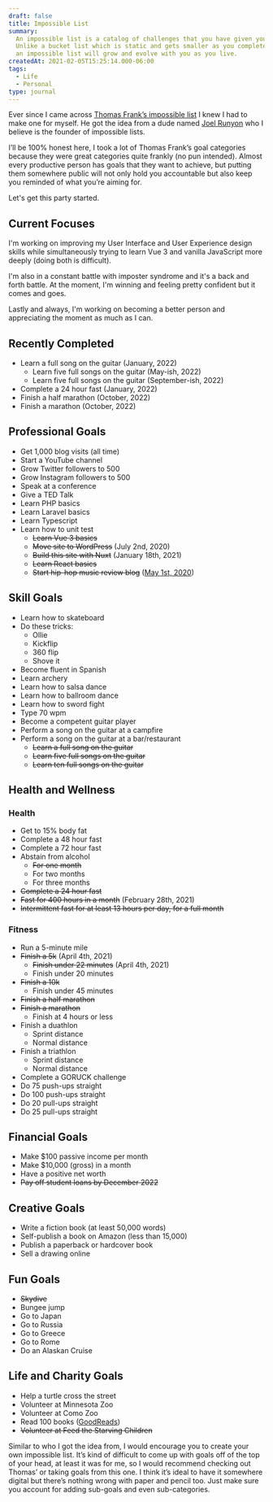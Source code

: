 ```yaml
---
draft: false
title: Impossible List
summary:
  An impossible list is a catalog of challenges that you have given yourself.
  Unlike a bucket list which is static and gets smaller as you complete the items,
  an impossible list will grow and evolve with you as you live.
createdAt: 2021-02-05T15:25:14.000-06:00
tags:
  - Life
  - Personal
type: journal
---
```


Ever since I came across <a href="https://www.google.com" target="_blank" rel="noopener noreferrer">Thomas Frank’s impossible list</a> I knew I had to make one for myself. He got the idea from a dude named <a href="https://impossiblehq.com/impossible-list/" target="_blank" rel="noopener noreferrer">Joel Runyon</a> who I believe is the founder of impossible lists.

I’ll be 100% honest here, I took a lot of Thomas Frank’s goal categories because they were great categories quite frankly (no pun intended). Almost every productive person has goals that they want to achieve, but putting them somewhere public will not only hold you accountable but also keep you reminded of what you’re aiming for.

Let's get this party started.

## Current Focuses

I'm working on improving my User Interface and User Experience design skills while simultaneously trying to learn Vue 3 and vanilla JavaScript more deeply (doing both is difficult).

I'm also in a constant battle with imposter syndrome and it's a back and forth battle. At the moment, I'm winning and feeling pretty confident but it comes and goes.

Lastly and always, I'm working on becoming a better person and appreciating the moment as much as I can.

## Recently Completed

- Learn a full song on the guitar (January, 2022)
  - Learn five full songs on the guitar (May-ish, 2022)
  - Learn five full songs on the guitar (September-ish, 2022)
- Complete a 24 hour fast (January, 2022)
- Finish a half marathon (October, 2022)
- Finish a marathon (October, 2022)

## Professional Goals

- Get 1,000 blog visits (all time)
- Start a YouTube channel
- Grow Twitter followers to 500
- Grow Instagram followers to 500
- Speak at a conference
- Give a TED Talk
- Learn PHP basics
- Learn Laravel basics
- Learn Typescript
- Learn how to unit test
  - ~~Learn Vue 3 basics~~
  - ~~Move site to WordPress~~ (July 2nd, 2020)
  - ~~Build this site with Nuxt~~ (January 18th, 2021)
  - ~~Learn React basics~~
  - ~~Start hip-hop music review blog~~ ([May 1st, 2020](https://hiphopseason.com/))

## Skill Goals

- Learn how to skateboard
- Do these tricks:
  - Ollie
  - Kickflip
  - 360 flip
  - Shove it
- Become fluent in Spanish
- Learn archery
- Learn how to salsa dance
- Learn how to ballroom dance
- Learn how to sword fight
- Type 70 wpm
- Become a competent guitar player
- Perform a song on the guitar at a campfire
- Perform a song on the guitar at a bar/restaurant
  - ~~Learn a full song on the guitar~~
  - ~~Learn five full songs on the guitar~~
  - ~~Learn ten full songs on the guitar~~

## Health and Wellness

### Health

- Get to 15% body fat
- Complete a 48 hour fast
- Complete a 72 hour fast
- Abstain from alcohol
  - ~~For one month~~
  - For two months
  - For three months
- ~~Complete a 24 hour fast~~
- ~~Fast for 400 hours in a month~~ (February 28th, 2021)
- ~~Intermittent fast for at least 13 hours per day, for a full month~~

### Fitness

- Run a 5-minute mile
- ~~Finish a 5k~~ (April 4th, 2021)
  - ~~Finish under 22 minutes~~ (April 4th, 2021)
  - Finish under 20 minutes
- ~~Finish a 10k~~
  - Finish under 45 minutes
- ~~Finish a half marathon~~
- ~~Finish a marathon~~
  - Finish at 4 hours or less
- Finish a duathlon
  - Sprint distance
  - Normal distance
- Finish a triathlon
  - Sprint distance
  - Normal distance
- Complete a GORUCK challenge
- Do 75 push-ups straight
- Do 100 push-ups straight
- Do 20 pull-ups straight
- Do 25 pull-ups straight

## Financial Goals

- Make $100 passive income per month
- Make $10,000 (gross) in a month
- Have a positive net worth
- ~~Pay off student loans by December 2022~~

## Creative Goals

- Write a fiction book (at least 50,000 words)
- Self-publish a book on Amazon (less than 15,000)
- Publish a paperback or hardcover book
- Sell a drawing online

## Fun Goals

- ~~Skydive~~
- Bungee jump
- Go to Japan
- Go to Russia
- Go to Greece
- Go to Rome
- Do an Alaskan Cruise

## Life and Charity Goals

- Help a turtle cross the street
- Volunteer at Minnesota Zoo
- Volunteer at Como Zoo
- Read 100 books ([GoodReads](https://www.goodreads.com/user/show/143010468-traek-wells))
- ~~Volunteer at Feed the Starving Children~~

Similar to who I got the idea from, I would encourage you to create your own impossible list. It’s kind of difficult to come up with goals off of the top of your head, at least it was for me, so I would recommend checking out Thomas’ or taking goals from this one. I think it’s ideal to have it somewhere digital but there’s nothing wrong with paper and pencil too. Just make sure you account for adding sub-goals and even sub-categories.
